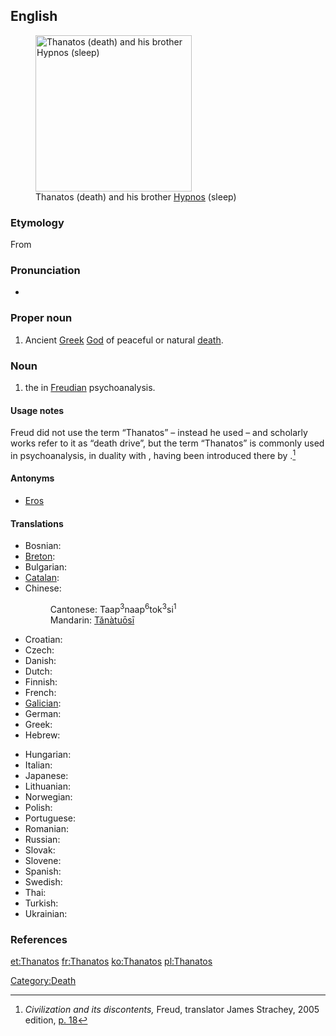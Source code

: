 ==English==
{{wikipedia}}
[[Image:Waterhouse-sleep and his half-brother death-1874.jpg|thumb|250px|right|Thanatos (death) and his brother [[Hypnos]] (sleep)]]

===Etymology===
From {{etyl|grc}} {{term|Θάνατος|lang=grc|tr=Thánatos|sc=polytonic}}

===Pronunciation===
* {{IPA|/ˈθænəˌtos/}}

===Proper noun===
{{en-proper noun}}

# {{Greek mythology}} Ancient [[Greek]] [[God]] of peaceful or natural [[death]].

===Noun===
{{en-noun|-}}

# {{psychoanalysis}} the {{w|death drive}} in [[Freudian]] psychoanalysis.

====Usage notes====
Freud did not use the term “Thanatos” – instead he used {{term|Todestrieb||death drive|lang=de}} – and scholarly works refer to it as “death drive”, but the term “Thanatos” is commonly used in psychoanalysis, in duality with {{term|Eros}}, having been introduced there by {{w|Paul Federn}}.<ref>''Civilization and its discontents,'' Freud, translator James Strachey, 2005 edition, [http://books.google.com/books?id=AW3z38T3u7YC&pg=PA18&dq=Thanatos p. 18]</ref>

====Antonyms====
* {{sense|death drive}} [[Eros]] {{qualifier|life drive}}

====Translations====
{{trans-top|Thanatos, the god of death}}
* Bosnian: {{t|bs|Tanatos|m}}
* [[Breton]]: {{t-|br|Thanatos|m|xs=Breton}}
* Bulgarian: {{t|bg|Танатос|m|tr=Tanatos}}
* [[Catalan]]: {{t|ca|Tànatos|m}}
* Chinese: {{t|cmn|塔納托斯|sc=Hani}}
*: Cantonese: Taap<sup>3</sup>naap<sup>6</sup>tok<sup>3</sup>si<sup>1</sup>
*: Mandarin: [[Tǎnàtuōsī]]
* Croatian: {{t|hr|Tanatos|m}}
* Czech: {{t-|cs|Thanatos|m}}
* Danish: {{t-|da|Thanatos}}
* Dutch: {{t-|nl|Thanatos}}
* Finnish: {{t-|fi|Thanatos}}
* French: {{t+|fr|Thanatos|m}}
* [[Galician]]: {{t|gl|Tánatos|m|xs=Galician}}
* German: {{t-|de|Thanatos|m}}
* Greek: {{t+|el|Θάνατος|m|tr=Thánatos}}
* Hebrew: {{t|he|תנטוס}}
{{trans-mid}}
* Hungarian: {{t-|hu|Thanatosz}}
* Italian: {{t|it|Tanato|m}}
* Japanese: {{t|ja|タナトス|tr=Tanatosu}}
* Lithuanian: {{t|lt|Tanatas|m|xs=Lithuanian}}
* Norwegian: {{t-|no|Thanatos}}
* Polish: {{t|pl|Tanatos|m}}
* Portuguese: {{t|pt|Tânatos|m}}
* Romanian: {{t-|ro|Thanatos|m}}
* Russian: {{t|ru|Танатос|m|tr=Tanatos}}
* Slovak: {{t|sk|Tanatos|m}}
* Slovene: {{t|sl|Tanatos|m}}
* Spanish: {{t|es|Tánatos|m}}
* Swedish: {{t-|sv|Thanatos}}
* Thai: {{t|th|ทานาทอส}}
* Turkish: {{t-|tr|Thanatos}}
* Ukrainian: {{t|uk|Танатос|m|tr=Tanatos|xs=Ukrainian}}
{{trans-bottom}}

===References===
<references/>

[[Category:Death]]

[[et:Thanatos]]
[[fr:Thanatos]]
[[ko:Thanatos]]
[[pl:Thanatos]]